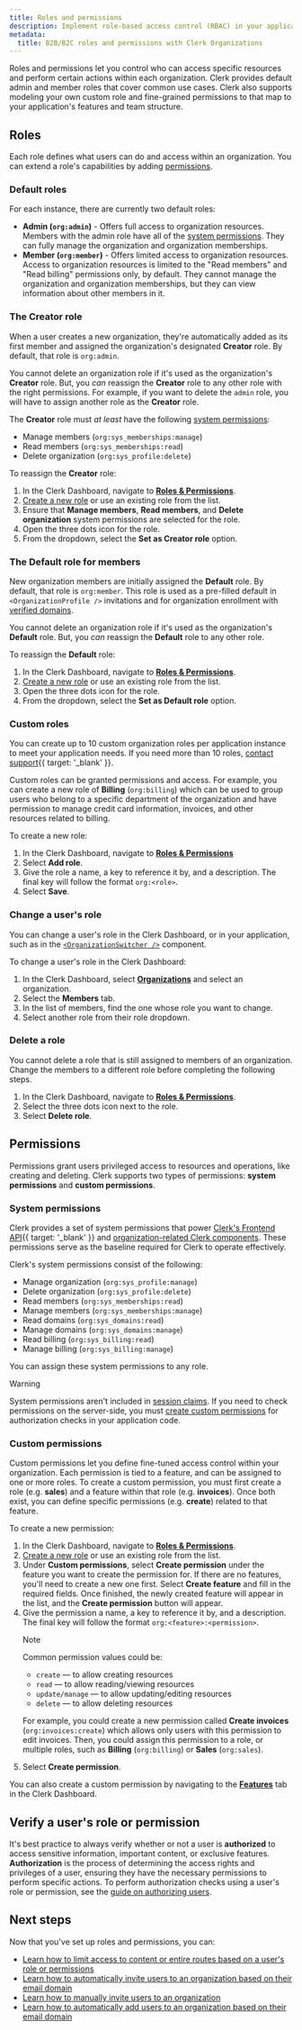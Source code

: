 ```yaml
---
title: Roles and permissions
description: Implement role-based access control (RBAC) in your application. Set custom roles, assign privileges, and control access to resources using Clerk Organizations.
metadata:
  title: B2B/B2C roles and permissions with Clerk Organizations
---
```


<Include src="_partials/feature-not-free-callout" />

Roles and permissions let you control who can access specific resources and perform certain actions within each organization. Clerk provides default admin and member roles that cover common use cases. Clerk also supports modeling your own custom role and fine-grained permissions to that map to your application's features and team structure.

## Roles

Each role defines what users can do and access within an organization. You can extend a role's capabilities by adding [permissions](#permissions).

### Default roles

For each instance, there are currently two default roles:

- **Admin (`org:admin`)** - Offers full access to organization resources. Members with the admin role have all of the [system permissions](#system-permissions). They can fully manage the organization and organization memberships.
- **Member (`org:member`)** - Offers limited access to organization resources. Access to organization resources is limited to the "Read members" and "Read billing" permissions only, by default. They cannot manage the organization and organization memberships, but they can view information about other members in it.

### The **Creator** role

When a user creates a new organization, they're automatically added as its first member and assigned the organization's designated **Creator** role. By default, that role is `org:admin`.

You cannot delete an organization role if it's used as the organization's **Creator** role. But, you _can_ reassign the **Creator** role to any other role with the right permissions. For example, if you want to delete the `admin` role, you will have to assign another role as the **Creator** role.

The **Creator** role must _at least_ have the following [system permissions](#system-permissions):

- Manage members (`org:sys_memberships:manage`)
- Read members (`org:sys_memberships:read`)
- Delete organization (`org:sys_profile:delete`)

To reassign the **Creator** role:

1. In the Clerk Dashboard, navigate to [**Roles & Permissions**](https://dashboard.clerk.com/~/organizations-settings/roles).
1. [Create a new role](#custom-roles) or use an existing role from the list.
1. Ensure that **Manage members**, **Read members**, and **Delete organization** system permissions are selected for the role.
1. Open the three dots icon for the role.
1. From the dropdown, select the **Set as Creator role** option.

### The **Default** role for members

New organization members are initially assigned the **Default** role. By default, that role is `org:member`. This role is used as a pre-filled default in `<OrganizationProfile />` invitations and for organization enrollment with [verified domains](/docs/guides/organizations/add-members/verified-domains).

You cannot delete an organization role if it's used as the organization's **Default** role. But, you _can_ reassign the **Default** role to any other role.

To reassign the **Default** role:

1. In the Clerk Dashboard, navigate to [**Roles & Permissions**](https://dashboard.clerk.com/~/organizations-settings/roles).
1. [Create a new role](#custom-roles) or use an existing role from the list.
1. Open the three dots icon for the role.
1. From the dropdown, select the **Set as Default role** option.

### Custom roles

You can create up to 10 custom organization roles per application instance to meet your application needs. If you need more than 10 roles, [contact support](/contact/support){{ target: '_blank' }}.

Custom roles can be granted permissions and access. For example, you can create a new role of **Billing** (`org:billing`) which can be used to group users who belong to a specific department of the organization and have permission to manage credit card information, invoices, and other resources related to billing.

To create a new role:

1. In the Clerk Dashboard, navigate to [**Roles & Permissions**](https://dashboard.clerk.com/~/organizations-settings/roles)
1. Select **Add role**.
1. Give the role a name, a key to reference it by, and a description. The final key will follow the format `org:<role>`.
1. Select **Save**.

### Change a user's role

You can change a user's role in the Clerk Dashboard, or in your application, such as in the [`<OrganizationSwitcher />`](/docs/reference/components/organization/organization-switcher) component.

To change a user's role in the Clerk Dashboard:

1. In the Clerk Dashboard, select [**Organizations**](https://dashboard.clerk.com/~/organizations) and select an organization.
1. Select the **Members** tab.
1. In the list of members, find the one whose role you want to change.
1. Select another role from their role dropdown.

### Delete a role

You cannot delete a role that is still assigned to members of an organization. Change the members to a different role before completing the following steps.

1. In the Clerk Dashboard, navigate to [**Roles & Permissions**](https://dashboard.clerk.com/~/organizations-settings/roles).
1. Select the three dots icon next to the role.
1. Select **Delete role**.

## Permissions

Permissions grant users privileged access to resources and operations, like creating and deleting. Clerk supports two types of permissions: **system permissions** and **custom permissions**.

### System permissions

Clerk provides a set of system permissions that power [Clerk's Frontend API](/docs/reference/frontend-api){{ target: '_blank' }} and [organization-related Clerk components](/docs/reference/components/overview). These permissions serve as the baseline required for Clerk to operate effectively.

Clerk's system permissions consist of the following:

- Manage organization (`org:sys_profile:manage`)
- Delete organization (`org:sys_profile:delete`)
- Read members (`org:sys_memberships:read`)
- Manage members (`org:sys_memberships:manage`)
- Read domains (`org:sys_domains:read`)
- Manage domains (`org:sys_domains:manage`)
- Read billing (`org:sys_billing:read`)
- Manage billing (`org:sys_billing:manage`)

You can assign these system permissions to any role.

> [!WARNING]
> System permissions aren't included in [session claims](/docs/guides/sessions/session-tokens#default-claims). If you need to check permissions on the server-side, you must [create custom permissions](#custom-permissions) for authorization checks in your application code.

### Custom permissions

Custom permissions let you define fine-tuned access control within your organization. Each permission is tied to a feature, and can be assigned to one or more roles. To create a custom permission, you must first create a role (e.g. **sales**) and a feature within that role (e.g. **invoices**). Once both exist, you can define specific permissions (e.g. **create**) related to that feature.

To create a new permission:

1. In the Clerk Dashboard, navigate to [**Roles & Permissions**](https://dashboard.clerk.com/~/organizations-settings/roles).
1. [Create a new role](#custom-roles) or use an existing role from the list.
1. Under **Custom permissions**, select **Create permission** under the feature you want to create the permission for. If there are no features, you'll need to create a new one first. Select **Create feature** and fill in the required fields. Once finished, the newly created feature will appear in the list, and the **Create permission** button will appear.
1. Give the permission a name, a key to reference it by, and a description. The final key will follow the format `org:<feature>:<permission>`.
   > [!NOTE]
   > Common permission values could be:
   >
   > - `create` — to allow creating resources
   > - `read` — to allow reading/viewing resources
   > - `update/manage` — to allow updating/editing resources
   > - `delete` — to allow deleting resources
   >
   > For example, you could create a new permission called **Create invoices** (`org:invoices:create`) which allows only users with this permission to edit invoices. Then, you could assign this permission to a role, or multiple roles, such as **Billing** (`org:billing`) or **Sales** (`org:sales`).
1. Select **Create permission**.

You can also create a custom permission by navigating to the [**Features**](https://dashboard.clerk.com/~/features) tab in the Clerk Dashboard.

## Verify a user's role or permission

It's best practice to always verify whether or not a user is **authorized** to access sensitive information, important content, or exclusive features. **Authorization** is the process of determining the access rights and privileges of a user, ensuring they have the necessary permissions to perform specific actions. To perform authorization checks using a user's role or permission, see the [guide on authorizing users](/docs/guides/secure/authorization-checks).

## Next steps

Now that you've set up roles and permissions, you can:

- [Learn how to limit access to content or entire routes based on a user's role or permissions](/docs/guides/organizations/control-access/check-access)
- [Learn how to automatically invite users to an organization based on their email domain](/docs/guides/organizations/add-members/verified-domains)
- [Learn how to manually invite users to an organization](/docs/guides/organizations/add-members/invitations)
- [Learn how to automatically add users to an organization based on their email domain](/docs/guides/organizations/add-members/sso)
